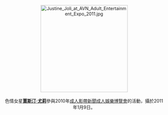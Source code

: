 <center>
[[File:Justine_Joli_at_AVN_Adult_Entertainment_Expo_2011.jpg|275px]]
<br><br>
色情女星'''[[賈斯汀·尤莉|賈斯汀·尤莉]]'''參與2010年[[成人影帶新聞成人娛樂博覽會|成人影帶新聞成人娛樂博覽會]]的活動，攝於2011年1月9日。
<p>
</center>
